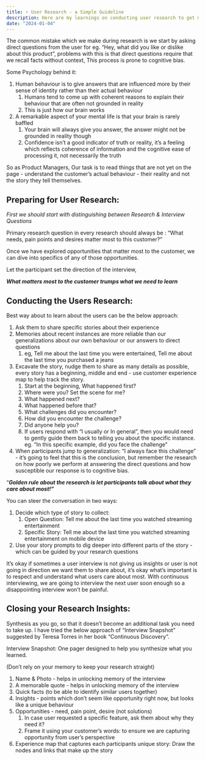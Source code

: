 ```yaml
---
title: ⚡ User Research - a Simple Guideline
description: Here are my learnings on conducting user research to get meaningful insights. It also focuses on how to avoid the trap of “asking direct questions” and focus on learning how actually users experience the product as opposed to how they or we think they do.
date: "2024-01-04"
---
```


The common mistake which we make during research is we start by asking direct questions from the user for eg. “Hey, what did you like or dislike about this product”,  problems with this is that direct questions require that we recall facts without context, This process is prone to cognitive bias.

Some Psychology behind it: 

1. Human behaviour is to give answers that are influenced more by their sense of identity rather than their actual behaviour
    1. Humans tend to come up with coherent reasons to explain their behaviour that are often not grounded in reality
    2. This is just how our brain works
2. A remarkable aspect of your mental life is that your brain is rarely baffled
    1. Your brain will always give you answer, the answer might not be grounded in reality though
    2. Confidence isn’t a good indicator of truth or reality, it’s a feeling which reflects coherence of information and the cognitive ease of processing it, not necessarily the truth

So as Product Managers, Our task is to read things that are not yet on the page - understand the customer’s actual behaviour - their reality and not the story they tell themselves.

## **Preparing for User Research:**

*First we should start with distinguishing between Research & Interview Questions*

Primary research question in every research should always be : “What needs, pain points and desires matter most to this customer?”

Once we have explored opportunities that matter most to the customer, we can dive into specifics of any of those opportunities.

Let the participant set the direction of the interview,

*****What matters most to the customer trumps what we need to learn*****

## **Conducting the Users Research:**

Best way about to learn about the users can be the below approach:

1. Ask them to share specific stories about their experience
2. Memories about recent instances are more reliable than our generalizations about our own behaviour or our answers to direct questions
    1. eg, Tell me about the last time you were entertained, Tell me about the last time you purchased a jeans
3. Excavate the story, nudge them to share as many details as possible, every story has a beginning, middle and end - use customer experience map to help track the story.
    1. Start at the beginning, What happened first?
    2. Where were you? Set the scene for me?
    3. What happened next?
    4. What happened before that?
    5. What challenges did you encounter?
    6. How did you encounter the challenge?
    7. Did anyone help you?
    8. If users respond with “I usually or In general”, then you would need to gently guide them back to telling you about the specific instance. eg. “In this specific example, did you face the challenge”
4. When participants jump to generalization: “I always face this challenge” - it’s going to feel that this is the conclusion, but remember the research on how poorly we perform at answering the direct questions and how susceptible our response is to cognitive bias.

“***Golden rule about the research is let participants talk about what they care about most!”***

You can steer the conversation in two ways:

1. Decide which type of story to collect:
    1. Open Question: Tell me about the last time you watched streaming entertainment
    2. Specific Story: Tell me about the last time you watched streaming entertainment on mobile device
2. Use your story prompts to dig deeper into different parts of the story - which can be guided by your research questions

It’s okay if sometimes a user interview is not giving us insights or user is not going in direction we want them to share about, it’s okay what’s important is to respect and understand what users care about most. With continuous interviewing, we are going to interview the next user soon enough so a disappointing interview won’t be painful.

## **Closing your Research Insights:**

Synthesis as you go, so that it doesn’t become an additional task you need to take up. I have tried the below approach of “Interview Snapshot” suggested by Teresa Torres in her book “Continuous Discovery”.

Interview Snapshot: One pager designed to help you synthesize what you learned.

(Don’t rely on your memory to keep your research straight)

1. Name & Photo - helps in unlocking memory of the interview
2. A memorable quote - helps in unlocking memory of the interview
3. Quick facts (to be able to identify similar users together)
4. Insights - points which don’t seem like opportunity right now, but looks like a unique behaviour
5. Opportunities - need, pain point, desire (not solutions)
    1. In case user requested a specific feature, ask them about why they need it?
    2. Frame it using your customer’s words: to ensure we are capturing opportunity from user’s perspective
6. Experience map that captures each participants unique story: Draw the nodes and links that make up the story